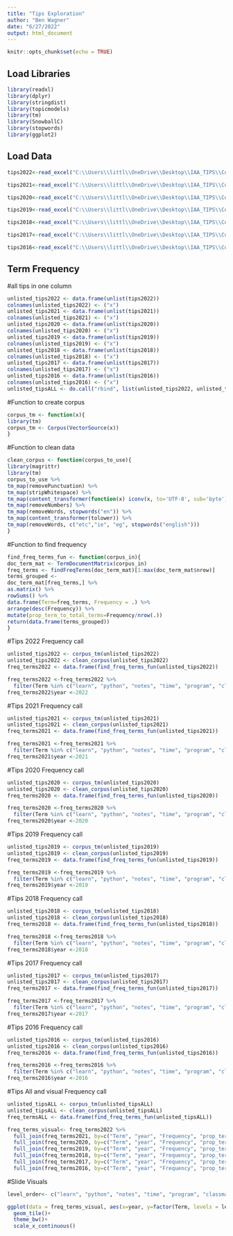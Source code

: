 ```yaml
---
title: "Tips Exploration"
author: "Ben Wagner"
date: "6/27/2022"
output: html_document
---
```


```r
knitr::opts_chunk$set(echo = TRUE)
```

## Load Libraries
```r
library(readxl)
library(dplyr)
library(stringdist)
library(topicmodels)
library(tm)
library(SnowballC)
library(stopwords)
library(ggplot2)
```

## Load Data 
```r
tips2022<-read_excel("C:\\Users\\littl\\OneDrive\\Desktop\\IAA_TIPS\\Copy of MSA 2023 STUDENT TIPS spreadsheet.xlsx", skip = 1, sheet = "2022", col_names = c('tip_1', 'tip_2', 'tip_3', 'anything_else'))

tips2021<-read_excel("C:\\Users\\littl\\OneDrive\\Desktop\\IAA_TIPS\\Copy of MSA 2023 STUDENT TIPS spreadsheet.xlsx", skip = 1, sheet = "2021", col_names = c('tip_1', 'tip_2', 'tip_3', 'anything_else'))

tips2020<-read_excel("C:\\Users\\littl\\OneDrive\\Desktop\\IAA_TIPS\\Copy of MSA 2023 STUDENT TIPS spreadsheet.xlsx", skip=1, sheet = "2020", col_names = c('tip_1', 'tip_2', 'tip_3', 'anything_else'))

tips2019<-read_excel("C:\\Users\\littl\\OneDrive\\Desktop\\IAA_TIPS\\Copy of MSA 2023 STUDENT TIPS spreadsheet.xlsx", skip = 1, sheet = "2019", col_names = c('tip_1', 'tip_2', 'tip_3', 'anything_else'))

tips2018<-read_excel("C:\\Users\\littl\\OneDrive\\Desktop\\IAA_TIPS\\Copy of MSA 2023 STUDENT TIPS spreadsheet.xlsx", skip = 1, sheet = "2018", col_names = c('tip_1', 'tip_2', 'tip_3', 'anything_else'))

tips2017<-read_excel("C:\\Users\\littl\\OneDrive\\Desktop\\IAA_TIPS\\Copy of MSA 2023 STUDENT TIPS spreadsheet.xlsx", skip = 1, sheet = "2017", col_names = c('tip_1', 'tip_2', 'tip_3', 'anything_else'))

tips2016<-read_excel("C:\\Users\\littl\\OneDrive\\Desktop\\IAA_TIPS\\Copy of MSA 2023 STUDENT TIPS spreadsheet.xlsx", skip = 1, sheet = "2016", col_names = c('tip_1', 'tip_2', 'tip_3', 'anything_else'))
```

<!-- ## Counting the frequency of words -->
<!-- ```{r, eval=FALSE} -->
<!-- stopwords_regex = paste(stopwords('en'), collapse = '\\b|\\b') -->
<!-- stopwords_regex = paste0('\\b', stopwords_regex, '\\b') -->
<!-- stringr::str_replace_all(tips2021, stopwords_regex, '') -->
<!-- frequency <- data.frame(t(stringdist::qgrams(freq = tips2021, q=25))) -->

<!-- frequency<-frequency %>%  -->
<!--   arrange(desc(freq)) -->
<!-- ``` -->

## Term Frequency
#all tips in one column
```r
unlisted_tips2022 <- data.frame(unlist(tips2022))
colnames(unlisted_tips2022) <- ("x")
unlisted_tips2021 <- data.frame(unlist(tips2021))
colnames(unlisted_tips2021) <- ("x")
unlisted_tips2020 <- data.frame(unlist(tips2020))
colnames(unlisted_tips2020) <- ("x")
unlisted_tips2019 <- data.frame(unlist(tips2019))
colnames(unlisted_tips2019) <- ("x")
unlisted_tips2018 <- data.frame(unlist(tips2018))
colnames(unlisted_tips2018) <- ("x")
unlisted_tips2017 <- data.frame(unlist(tips2017))
colnames(unlisted_tips2017) <- ("x")
unlisted_tips2016 <- data.frame(unlist(tips2016))
colnames(unlisted_tips2016) <- ("x")
unlisted_tipsALL <- do.call("rbind", list(unlisted_tips2022, unlisted_tips2021, unlisted_tips2020, unlisted_tips2019, unlisted_tips2018, unlisted_tips2017, unlisted_tips2016))
```

#Function to create corpus
```r
corpus_tm <- function(x){
library(tm)
corpus_tm <- Corpus(VectorSource(x))
}
```

#Function to clean data 
```r
clean_corpus <- function(corpus_to_use){
library(magrittr)
library(tm)
corpus_to_use %>%
tm_map(removePunctuation) %>%
tm_map(stripWhitespace) %>%
tm_map(content_transformer(function(x) iconv(x, to='UTF-8', sub='byte'))) %>%
tm_map(removeNumbers) %>%
tm_map(removeWords, stopwords("en")) %>%
tm_map(content_transformer(tolower)) %>%
tm_map(removeWords, c("etc","ie", "eg", stopwords("english")))
}
```


#Function to find frequency
```r
find_freq_terms_fun <- function(corpus_in){
doc_term_mat <- TermDocumentMatrix(corpus_in)
freq_terms <- findFreqTerms(doc_term_mat)[1:max(doc_term_mat$nrow)]
terms_grouped <-
doc_term_mat[freq_terms,] %>%
as.matrix() %>%
rowSums() %>%
data.frame(Term=freq_terms, Frequency = .) %>%
arrange(desc(Frequency)) %>%
mutate(prop_term_to_total_terms=Frequency/nrow(.))
return(data.frame(terms_grouped))
}
```

#Tips 2022 Frequency call
```r
unlisted_tips2022 <- corpus_tm(unlisted_tips2022)
unlisted_tips2022 <- clean_corpus(unlisted_tips2022)
freq_terms2022 <- data.frame(find_freq_terms_fun(unlisted_tips2022))

freq_terms2022 <-freq_terms2022 %>% 
  filter(Term %in% c("learn", "python", "notes", "time", "program", "classmates", "friends", "trust", "faculty", "help"))
freq_terms2022$year <-2022
```

#Tips 2021 Frequency call
```r
unlisted_tips2021 <- corpus_tm(unlisted_tips2021)
unlisted_tips2021 <- clean_corpus(unlisted_tips2021)
freq_terms2021 <- data.frame(find_freq_terms_fun(unlisted_tips2021))

freq_terms2021 <-freq_terms2021 %>% 
  filter(Term %in% c("learn", "python", "notes", "time", "program", "classmates", "friends", "trust", "faculty", "help"))
freq_terms2021$year <-2021
```

#Tips 2020 Frequency call
```r
unlisted_tips2020 <- corpus_tm(unlisted_tips2020)
unlisted_tips2020 <- clean_corpus(unlisted_tips2020)
freq_terms2020 <- data.frame(find_freq_terms_fun(unlisted_tips2020))

freq_terms2020 <-freq_terms2020 %>% 
  filter(Term %in% c("learn", "python", "notes", "time", "program", "classmates", "friends", "trust", "faculty", "help"))
freq_terms2020$year <-2020
```

#Tips 2019 Frequency call
```r
unlisted_tips2019 <- corpus_tm(unlisted_tips2019)
unlisted_tips2019 <- clean_corpus(unlisted_tips2019)
freq_terms2019 <- data.frame(find_freq_terms_fun(unlisted_tips2019))

freq_terms2019 <-freq_terms2019 %>% 
  filter(Term %in% c("learn", "python", "notes", "time", "program", "classmates", "friends", "trust", "faculty", "help"))
freq_terms2019$year <-2019
```

#Tips 2018 Frequency call
```r
unlisted_tips2018 <- corpus_tm(unlisted_tips2018)
unlisted_tips2018 <- clean_corpus(unlisted_tips2018)
freq_terms2018 <- data.frame(find_freq_terms_fun(unlisted_tips2018))

freq_terms2018 <-freq_terms2018 %>% 
  filter(Term %in% c("learn", "python", "notes", "time", "program", "classmates", "friends", "trust", "faculty", "help"))
freq_terms2018$year <-2018
```

#Tips 2017 Frequency call
```r
unlisted_tips2017 <- corpus_tm(unlisted_tips2017)
unlisted_tips2017 <- clean_corpus(unlisted_tips2017)
freq_terms2017 <- data.frame(find_freq_terms_fun(unlisted_tips2017))

freq_terms2017 <-freq_terms2017 %>% 
  filter(Term %in% c("learn", "python", "notes", "time", "program", "classmates", "friends", "trust", "faculty", "help"))
freq_terms2017$year <-2017
```

#Tips 2016 Frequency call
```r
unlisted_tips2016 <- corpus_tm(unlisted_tips2016)
unlisted_tips2016 <- clean_corpus(unlisted_tips2016)
freq_terms2016 <- data.frame(find_freq_terms_fun(unlisted_tips2016))

freq_terms2016 <-freq_terms2016 %>% 
  filter(Term %in% c("learn", "python", "notes", "time", "program", "classmates", "friends", "trust", "faculty", "help"))
freq_terms2016$year <-2016
```

#Tips All and visual Frequency call
```r
unlisted_tipsALL <- corpus_tm(unlisted_tipsALL)
unlisted_tipsALL <- clean_corpus(unlisted_tipsALL)
freq_termsALL <- data.frame(find_freq_terms_fun(unlisted_tipsALL))

freq_terms_visual<- freq_terms2022 %>% 
  full_join(freq_terms2021, by=c("Term", "year", "Frequency", "prop_term_to_total_terms")) %>%
  full_join(freq_terms2020, by=c("Term", "year", "Frequency", "prop_term_to_total_terms")) %>% 
  full_join(freq_terms2019, by=c("Term", "year", "Frequency", "prop_term_to_total_terms")) %>%
  full_join(freq_terms2018, by=c("Term", "year", "Frequency", "prop_term_to_total_terms")) %>%
  full_join(freq_terms2017, by=c("Term", "year", "Frequency", "prop_term_to_total_terms")) %>%
  full_join(freq_terms2016, by=c("Term", "year", "Frequency", "prop_term_to_total_terms"))
```


#Slide Visuals
```r
level_order<- c("learn", "python", "notes", "time", "program", "classmates", "friends", "trust", "faculty", "help")

ggplot(data = freq_terms_visual, aes(x=year, y=factor(Term, levels = level_order), fill=prop_term_to_total_terms)) + 
  geom_tile()+
  theme_bw()+
  scale_x_continuous()
```

